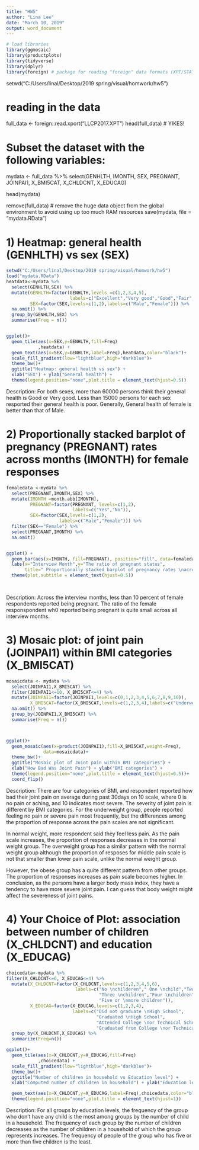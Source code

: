 ---
title: "HW5"
author: "Lina Lee"
date: "March 10, 2019"
output: word_document
---

```{r}
# load libraries 
library(ggmosaic)
library(productplots)
library(tidyverse)
library(dplyr)
library(foreign) # package for reading "foreign" data formats (XPT/STATA/SPSS/dta/etc)
```


setwd("C:/Users/linal/Desktop/2019 spring/visual/homwork/hw5")

# reading in the data 
full_data <- foreign::read.xport("LLCP2017.XPT")
head(full_data) # YIKES!

# Subset the dataset with the following variables: 
mydata <- full_data %>%
  select(GENHLTH, IMONTH, SEX, PREGNANT, JOINPAI1, X_BMI5CAT, X_CHLDCNT, X_EDUCAG)

head(mydata)

remove(full_data) # remove the huge data object from the global environment to avoid using up too much RAM resources
save(mydata, file = "mydata.RData")





# 1) Heatmap: general health (GENHLTH) vs sex (SEX)
```{r}
setwd("C:/Users/linal/Desktop/2019 spring/visual/homwork/hw5")
load("mydata.RData")
heatdata<-mydata %>%
  select(GENHLTH,SEX) %>%
  mutate(GENHLTH=factor(GENHLTH,levels =c(1,2,3,4,5),
                        labels=c("Excellent","Very good","Good","Fair","poor")),
         SEX=factor(SEX,levels=c(1,2),labels=c("Male","Female"))) %>%
  na.omit() %>%
  group_by(GENHLTH,SEX) %>%
  summarise(Freq = n())


ggplot()+
  geom_tile(aes(x=SEX,y=GENHLTH,fill=Freq)
            ,heatdata) +
  geom_text(aes(x=SEX,y=GENHLTH,label=Freq),heatdata,color="black")+
  scale_fill_gradient(low="lightblue",high="darkblue")+
  theme_bw()+
  ggtitle("Heatmap: general health vs sex") +
  xlab("SEX") + ylab("General health") +
  theme(legend.position="none",plot.title = element_text(hjust=0.5))
```

Description: For both sexes, more than 60000 persons think their general health is Good or Very good. Less than 15000 persons for each sex resported their general health is poor. Generally, General health of female is better than that of Male.

# 2) Proportionally stacked barplot of pregnancy (PREGNANT) rates across months (IMONTH) for female responses
```{r}
femaledata <-mydata %>%
  select(PREGNANT,IMONTH,SEX) %>%
  mutate(IMONTH =month.abb[IMONTH],
         PREGNANT=factor(PREGNANT, levels=c(1,2),
                         labels=c("Yes","No")),
         SEX=factor(SEX,levels=c(1,2),
                    labels=c("Male","Female"))) %>%
  filter(SEX=="Female") %>%
  select(PREGNANT,IMONTH) %>%
  na.omit() 


ggplot() +
  geom_bar(aes(x=IMONTH, fill=PREGNANT), position="fill", data=femaledata) +
  labs(x="Interview Month",y="The ratio of pregnant status",
       title=" Proportionally stacked barplot of pregnancy rates \nacross months for female                      responses") +
  theme(plot.subtitle = element_text(hjust=0.5))

   
```
Description: Across the interview months, less than 10 percent of female respondents reported being pregnant. The ratio of the female responspondent wh0 reported being pregnant is quite small across all interview months. 

# 3) Mosaic plot: of joint pain (JOINPAI1) within BMI categories (X_BMI5CAT)
```{r}
mosaicdata <- mydata %>% 
  select(JOINPAI1,X_BMI5CAT) %>%
  filter(JOINPAI1<=10, X_BMI5CAT<=4) %>%
  mutate(JOINPAI1=factor(JOINPAI1,levels=c(0,1,2,3,4,5,6,7,8,9,10)),
         X_BMI5CAT=factor(X_BMI5CAT,levels=c(1,2,3,4),labels=c("Underweight","Normal \nweight","Overweight","Obese"))) %>%
  na.omit() %>%
  group_by(JOINPAI1,X_BMI5CAT) %>% 
  summarise(Freq = n())



ggplot()+
  geom_mosaic(aes(x=product(JOINPAI1),fill=X_BMI5CAT,weight=Freq),
              data=mosaicdata)+
  theme_bw()+
  ggtitle("Mosaic plot of Joint pain within BMI categories") +
  xlab("How Bad Was Joint Pain") + ylab("BMI categories") +
  theme(legend.position="none",plot.title = element_text(hjust=0.5))+
  coord_flip()
```
Description: There are four categories of BMI, and respondent reported how bad their joint pain on average during past 30days on 10 scale, where 0 is no pain or aching, and 10 indicates most severe. The severity of joint pain is different by BMI categories. For the underweight group, people reported feeling no pain or severe pain most frequently, but the differences among the proportion of response across the pain scales are not significant.

In normal weight, more respondent said they feel less pain. As the pain scale increases, the proportion of responses decreases in the normal weight group. The overweight group has a similar pattern with the normal weight group although the proportion of resposes for middle pain scale is not that smaller than lower pain scale, unlike the normal weight group. 

However, the obese group has a quite different pattern from other groups. The proportion of responses increases as pain scale becomes higher. In conclusion, as the persons have a larger body mass index, they have a tendency to have more severe joint pain. I can guess that body weight might affect the severeness of joint pains.  

# 4) Your Choice of Plot: association between number of children (X_CHLDCNT) and education (X_EDUCAG)
```{r}
choicedata<-mydata %>%
filter(X_CHLDCNT<=6, X_EDUCAG<=4) %>%
  mutate(X_CHLDCNT=factor(X_CHLDCNT,levels=c(1,2,3,4,5,6),
                          labels=c("No \nchilderen"," One \nchild","Two \nChildren",
                                   "Three \nchildren","Four \nchildren",
                                   "Five or \nmore children")),
         X_EDUCAG=factor(X_EDUCAG,levels=c(1,2,3,4),
                         labels=c("Did not graduate \nHigh School",
                                  "Graduated \nHigh School",
                                  "Attended College \nor Technical School",
                                  "Graduated from College \nor Technical School"))) %>%
  group_by(X_CHLDCNT,X_EDUCAG) %>%
  summarize(Freq=n())

ggplot()+
  geom_tile(aes(x=X_CHLDCNT,y=X_EDUCAG,fill=Freq)
            ,choicedata) +
  scale_fill_gradient(low="lightblue",high="darkblue")+
  theme_bw()+
  ggtitle("Number of children in household vs Education level") +
  xlab("Computed number of children in household") + ylab("Education level") +

  geom_text(aes(x=X_CHLDCNT,y=X_EDUCAG,label=Freq),choicedata,color="black") +
  theme(legend.position="none",plot.title = element_text(hjust=1))
```
Description: For all groups by education levels, the frequency of the group who don't have any child is the most among groups by the number of child in a household. The frequency of each group by the number of children decreases as the number of children in a household of which the group represents increases. The frequency of people of the group who has five or more than five children is the least.   